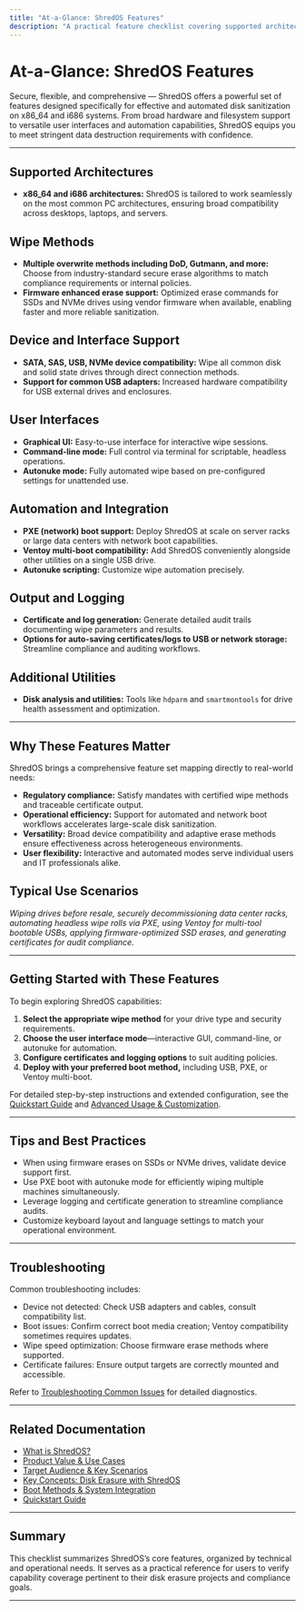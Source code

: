 ```yaml
---
title: "At-a-Glance: ShredOS Features"
description: "A practical feature checklist covering supported architectures, wipe methods, device support (SATA, SAS, USB, NVMe), user interfaces (GUI, command-line), automation (autonuke, PXE), output/certificate logging, and additional disk utilities. Mapped to typical operational needs and how ShredOS addresses them."
---
```


# At-a-Glance: ShredOS Features

Secure, flexible, and comprehensive — ShredOS offers a powerful set of features designed specifically for effective and automated disk sanitization on x86_64 and i686 systems. From broad hardware and filesystem support to versatile user interfaces and automation capabilities, ShredOS equips you to meet stringent data destruction requirements with confidence.

---

## Supported Architectures

- **x86_64 and i686 architectures:** ShredOS is tailored to work seamlessly on the most common PC architectures, ensuring broad compatibility across desktops, laptops, and servers.

## Wipe Methods

- **Multiple overwrite methods including DoD, Gutmann, and more:** Choose from industry-standard secure erase algorithms to match compliance requirements or internal policies.
- **Firmware enhanced erase support:** Optimized erase commands for SSDs and NVMe drives using vendor firmware when available, enabling faster and more reliable sanitization.

## Device and Interface Support

- **SATA, SAS, USB, NVMe device compatibility:** Wipe all common disk and solid state drives through direct connection methods.
- **Support for common USB adapters:** Increased hardware compatibility for USB external drives and enclosures.

## User Interfaces

- **Graphical UI:** Easy-to-use interface for interactive wipe sessions.
- **Command-line mode:** Full control via terminal for scriptable, headless operations.
- **Autonuke mode:** Fully automated wipe based on pre-configured settings for unattended use.

## Automation and Integration

- **PXE (network) boot support:** Deploy ShredOS at scale on server racks or large data centers with network boot capabilities.
- **Ventoy multi-boot compatibility:** Add ShredOS conveniently alongside other utilities on a single USB drive.
- **Autonuke scripting:** Customize wipe automation precisely.

## Output and Logging

- **Certificate and log generation:** Generate detailed audit trails documenting wipe parameters and results.
- **Options for auto-saving certificates/logs to USB or network storage:** Streamline compliance and auditing workflows.

## Additional Utilities

- **Disk analysis and utilities:** Tools like `hdparm` and `smartmontools` for drive health assessment and optimization.

---

## Why These Features Matter

ShredOS brings a comprehensive feature set mapping directly to real-world needs:

- **Regulatory compliance:** Satisfy mandates with certified wipe methods and traceable certificate output.
- **Operational efficiency:** Support for automated and network boot workflows accelerates large-scale disk sanitization.
- **Versatility:** Broad device compatibility and adaptive erase methods ensure effectiveness across heterogeneous environments.
- **User flexibility:** Interactive and automated modes serve individual users and IT professionals alike.

## Typical Use Scenarios

*Wiping drives before resale, securely decommissioning data center racks, automating headless wipe rolls via PXE, using Ventoy for multi-tool bootable USBs, applying firmware-optimized SSD erases, and generating certificates for audit compliance.*

---

## Getting Started with These Features

To begin exploring ShredOS capabilities:

1. **Select the appropriate wipe method** for your drive type and security requirements.
2. **Choose the user interface mode**—interactive GUI, command-line, or autonuke for automation.
3. **Configure certificates and logging options** to suit auditing policies.
4. **Deploy with your preferred boot method,** including USB, PXE, or Ventoy multi-boot.

For detailed step-by-step instructions and extended configuration, see the [Quickstart Guide](/guides/getting-started-workflows/quickstart-guide) and [Advanced Usage & Customization](/guides/advanced-usage-customization/nwipe-options-customization).

---

## Tips and Best Practices

- When using firmware erases on SSDs or NVMe drives, validate device support first.
- Use PXE boot with autonuke mode for efficiently wiping multiple machines simultaneously.
- Leverage logging and certificate generation to streamline compliance audits.
- Customize keyboard layout and language settings to match your operational environment.

---

## Troubleshooting

Common troubleshooting includes:

- Device not detected: Check USB adapters and cables, consult compatibility list.
- Boot issues: Confirm correct boot media creation; Ventoy compatibility sometimes requires updates.
- Wipe speed optimization: Choose firmware erase methods where supported.
- Certificate failures: Ensure output targets are correctly mounted and accessible.

Refer to [Troubleshooting Common Issues](/getting-started/troubleshooting-advanced/common-issues) for detailed diagnostics.

---

## Related Documentation

- [What is ShredOS?](/overview/product-introduction/what-is-shredos)
- [Product Value & Use Cases](/overview/product-introduction/value-proposition)
- [Target Audience & Key Scenarios](/overview/product-introduction/target-audience)
- [Key Concepts: Disk Erasure with ShredOS](/overview/concepts-terminology/core-concepts)
- [Boot Methods & System Integration](/overview/architecture/booting-integration)
- [Quickstart Guide](/guides/getting-started-workflows/quickstart-guide)

---

## Summary
This checklist summarizes ShredOS’s core features, organized by technical and operational needs. It serves as a practical reference for users to verify capability coverage pertinent to their disk erasure projects and compliance goals.

---